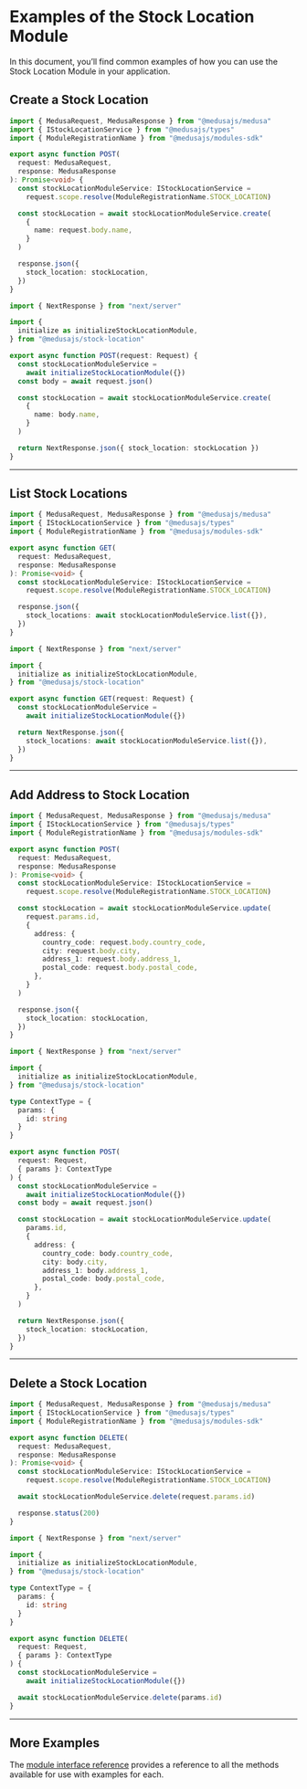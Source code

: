 
# Examples of the Stock Location Module

In this document, you’ll find common examples of how you can use the Stock Location Module in your application.

## Create a Stock Location

<Tabs groupId="app-type" isCodeTabs={true}>
  <TabItem label="Medusa API Router" value="medusa">

  ```ts
  import { MedusaRequest, MedusaResponse } from "@medusajs/medusa"
  import { IStockLocationService } from "@medusajs/types"
  import { ModuleRegistrationName } from "@medusajs/modules-sdk"

  export async function POST(
    request: MedusaRequest,
    response: MedusaResponse
  ): Promise<void> {
    const stockLocationModuleService: IStockLocationService =
      request.scope.resolve(ModuleRegistrationName.STOCK_LOCATION)

    const stockLocation = await stockLocationModuleService.create(
      {
        name: request.body.name,
      }
    )

    response.json({
      stock_location: stockLocation,
    })
  }
  ```

  </TabItem>
  <TabItem label="Next.js App Router" value="nextjs">

  ```ts
  import { NextResponse } from "next/server"

  import {
    initialize as initializeStockLocationModule,
  } from "@medusajs/stock-location"

  export async function POST(request: Request) {
    const stockLocationModuleService =
      await initializeStockLocationModule({})
    const body = await request.json()

    const stockLocation = await stockLocationModuleService.create(
      {
        name: body.name,
      }
    )

    return NextResponse.json({ stock_location: stockLocation })
  }
  ```

  </TabItem>
</Tabs>

---

## List Stock Locations

<Tabs groupId="app-type" isCodeTabs={true}>
  <TabItem label="Medusa API Router" value="medusa">

  ```ts
  import { MedusaRequest, MedusaResponse } from "@medusajs/medusa"
  import { IStockLocationService } from "@medusajs/types"
  import { ModuleRegistrationName } from "@medusajs/modules-sdk"

  export async function GET(
    request: MedusaRequest,
    response: MedusaResponse
  ): Promise<void> {
    const stockLocationModuleService: IStockLocationService =
      request.scope.resolve(ModuleRegistrationName.STOCK_LOCATION)

    response.json({
      stock_locations: await stockLocationModuleService.list({}),
    })
  }
  ```

  </TabItem>
  <TabItem label="Next.js App Router" value="nextjs">

  ```ts
  import { NextResponse } from "next/server"

  import {
    initialize as initializeStockLocationModule,
  } from "@medusajs/stock-location"

  export async function GET(request: Request) {
    const stockLocationModuleService =
      await initializeStockLocationModule({})

    return NextResponse.json({
      stock_locations: await stockLocationModuleService.list({}),
    })
  }
  ```

  </TabItem>
</Tabs>

---

## Add Address to Stock Location

<Tabs groupId="app-type" isCodeTabs={true}>
  <TabItem label="Medusa API Router" value="medusa">

  ```ts
  import { MedusaRequest, MedusaResponse } from "@medusajs/medusa"
  import { IStockLocationService } from "@medusajs/types"
  import { ModuleRegistrationName } from "@medusajs/modules-sdk"

  export async function POST(
    request: MedusaRequest,
    response: MedusaResponse
  ): Promise<void> {
    const stockLocationModuleService: IStockLocationService =
      request.scope.resolve(ModuleRegistrationName.STOCK_LOCATION)

    const stockLocation = await stockLocationModuleService.update(
      request.params.id,
      {
        address: {
          country_code: request.body.country_code,
          city: request.body.city,
          address_1: request.body.address_1,
          postal_code: request.body.postal_code,
        },
      }
    )

    response.json({
      stock_location: stockLocation,
    })
  }
  ```

  </TabItem>
  <TabItem label="Next.js App Router" value="nextjs">

  ```ts
  import { NextResponse } from "next/server"

  import {
    initialize as initializeStockLocationModule,
  } from "@medusajs/stock-location"

  type ContextType = {
    params: {
      id: string
    }
  }

  export async function POST(
    request: Request,
    { params }: ContextType
  ) {
    const stockLocationModuleService =
      await initializeStockLocationModule({})
    const body = await request.json()

    const stockLocation = await stockLocationModuleService.update(
      params.id,
      {
        address: {
          country_code: body.country_code,
          city: body.city,
          address_1: body.address_1,
          postal_code: body.postal_code,
        },
      }
    )

    return NextResponse.json({
      stock_location: stockLocation,
    })
  }
  ```

  </TabItem>
</Tabs>

---

## Delete a Stock Location

<Tabs groupId="app-type" isCodeTabs={true}>
  <TabItem label="Medusa API Router" value="medusa">

  ```ts
  import { MedusaRequest, MedusaResponse } from "@medusajs/medusa"
  import { IStockLocationService } from "@medusajs/types"
  import { ModuleRegistrationName } from "@medusajs/modules-sdk"

  export async function DELETE(
    request: MedusaRequest,
    response: MedusaResponse
  ): Promise<void> {
    const stockLocationModuleService: IStockLocationService =
      request.scope.resolve(ModuleRegistrationName.STOCK_LOCATION)

    await stockLocationModuleService.delete(request.params.id)

    response.status(200)
  }
  ```

  </TabItem>
  <TabItem label="Next.js App Router" value="nextjs">

  ```ts
  import { NextResponse } from "next/server"

  import {
    initialize as initializeStockLocationModule,
  } from "@medusajs/stock-location"

  type ContextType = {
    params: {
      id: string
    }
  }

  export async function DELETE(
    request: Request,
    { params }: ContextType
  ) {
    const stockLocationModuleService =
      await initializeStockLocationModule({})

    await stockLocationModuleService.delete(params.id)
  }
  ```

  </TabItem>
</Tabs>

---

## More Examples

The [module interface reference](../../../references/stock_location/interfaces/stock_location.IStockLocationService.mdx) provides a reference to all the methods available for use with examples for each.
